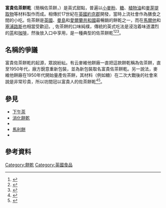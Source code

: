 {{Infobox prepared food
| name             = 富貴佐茶餅乾
| image            = [[File:Rich_tea.jpg|250px]]
| caption          = 
| alternate_name   = 
| country          = [[英國|英國]]
| region           = [[約克郡|約克郡]]
| creator          = 
| course           = 
| type             = [[餅乾|餅乾]]
| served           = 
| main_ingredient  = [[小麥粉|小麥粉]]、[[糖|糖]]、[[植物油|植物油]]和[[麥芽|麥芽提取物]]
| variations       = 
| calories         = 38
| other            = 
}}
'''富貴佐茶餅乾'''（簡稱佐茶餅，{{lang-en|Rich Tea Biscuit}}）是英式甜點，普遍以[[小麥粉|小麥粉]]、[[糖|糖]]、[[植物油|植物油]]和[[麥芽|麥芽提取物]]等材料製作而成。相傳於17世紀在[[英國|英國]][[約克郡|約克郡]]開發，當時上流社會作為膳食之間的小吃。佐茶餅是[[英國|英國]]、[[曼島|曼島]]和[[愛爾蘭共和國|愛爾蘭共和國]]最暢銷的餅乾之一，而在[[馬爾他|馬爾他]]和[[塞浦路斯|塞浦路斯]]也相當受歡迎。, 佐茶餅的口味純樸，傳統的英式吃法是浸泡着味道濃烈的[[茶|茶]]和[[咖啡|咖啡]]，然後放入口中享用，是一種典型的佐茶餅乾<ref name="Telegraph">{{cite news|author=Frances Quinn|title=Why Rich Tea biscuits are decent dunkers but brilliant for baking|url=http://www.telegraph.co.uk/food-and-drink/features/why-rich-tea-biscuits-are-decent-dunkers-but-brilliant-for-bakin/|publisher=The Telegraph|date=2016-08-31|accessdate=2016-11-28|archive-date=2016-11-29|archive-url=https://web.archive.org/web/20161129103406/http://www.telegraph.co.uk/food-and-drink/features/why-rich-tea-biscuits-are-decent-dunkers-but-brilliant-for-bakin/|dead-url=no}}</ref><ref>{{cite web|author=英国生活消费指南|title=英国超市常见的饼干品牌|url=http://www.honglingjin.co.uk/116672.html|date=2015-02-24|quote='''Rich Tea'''--浓茶饼干配牛奶是最好吃了。这款饼干还有姊妹款，口味更淡一点的Light Rich Tea。咬一口，淡淡的浓茶香有一种安宁的味道。|accessdate=2016-11-28|archive-date=2016-11-29|archive-url=https://web.archive.org/web/20161129144433/http://www.honglingjin.co.uk/116672.html|dead-url=no}}</ref><ref>{{cite|title=小饼干有大讲究：从饼干看英国各地饮食差异|url=http://language.chinadaily.com.cn/2015-10/22/content_22252977.htm|publisher=中国日报网|date=2015-10-22|quote=传统的'''下午茶饼干'''是西南地区和威尔士地区人们的心头好……|accessdate=2016-11-28|archive-date=2016-11-29|archive-url=https://web.archive.org/web/20161129144613/http://language.chinadaily.com.cn/2015-10/22/content_22252977.htm|dead-url=no}}</ref>。

==名稱的爭議==
富貴佐茶餅乾的起源，眾說紛紜。有云麥維他餅廠一直把這款餅乾稱為佐茶餅，直至1950年代，廠方銳意重新包裝，並為新包裝取名富貴佐茶餅乾。另一說法，麥維他餅廠在1950年代開始量產佐茶餅，其材料（例如糖）在二次大戰後的社會來說是非常珍貴，所以坊間冠以富貴人的佐茶餅乾<ref name="calledrichtea">{{cite web |url=https://uk.answers.yahoo.com/question/index?qid=20080423130519AA9LkCa |title=Y are rich tea biscuits called rich tea? |publisher=Yahoo! Answers |accessdate=2008-04-23 |archive-date=2016-12-01 |archive-url=https://web.archive.org/web/20161201144538/https://uk.answers.yahoo.com/question/index?qid=20080423130519AA9LkCa |dead-url=no }}</ref><ref name="biscuitpeople">{{cite|title=Rich Tea - biscuit people|url=http://biscuitpeople.com/rich-tea/|publisher=biscuit people|date=2014-05-07|accessdate=2016-12-01|archive-date=2016-12-01|archive-url=https://web.archive.org/web/20161201211259/http://biscuitpeople.com/rich-tea/|dead-url=no}}</ref>。

==參見==
*[[下午茶|下午茶]]
*[[消化餅乾|消化餅乾]]
*{{link-en|麥乳精餅乾|Malted milk (biscuit)}}
*[[馬利餅|馬利餅]]
*{{link-en|饼干列表|List of cookies}}

==參考資料==
{{reflist}}


[[Category:餅乾|Category:餅乾]]
[[Category:英國食品|Category:英國食品]]